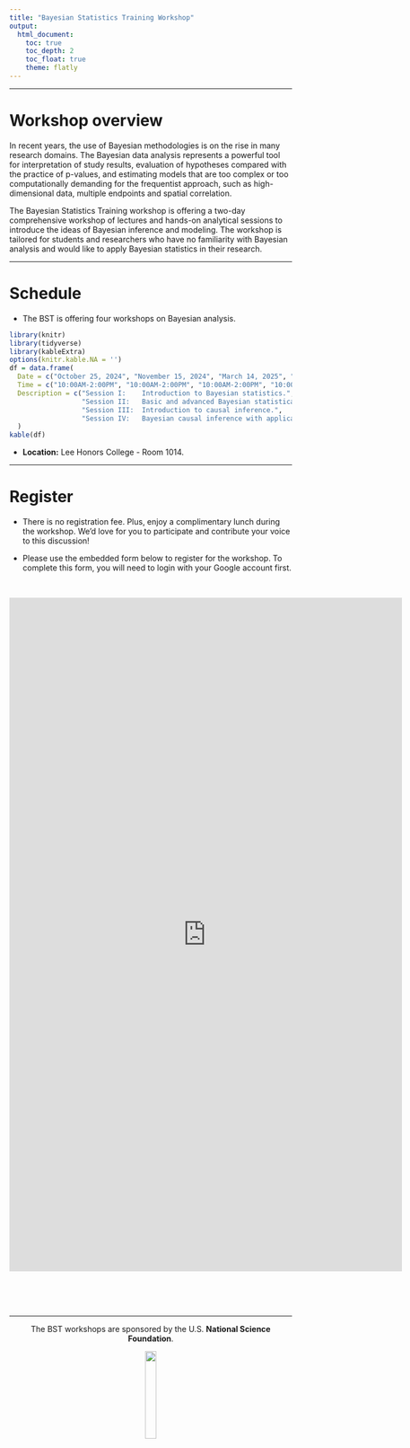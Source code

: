 ```yaml
---
title: "Bayesian Statistics Training Workshop"
output: 
  html_document:
    toc: true
    toc_depth: 2
    toc_float: true
    theme: flatly
---
```

***

# Workshop overview 

In recent years, the use of Bayesian methodologies is on the rise in many research domains. The Bayesian data analysis represents a powerful tool for interpretation of study results, evaluation of hypotheses compared with the practice of p-values, and estimating models that are too complex or too computationally demanding for the frequentist approach, such as high-dimensional data, multiple endpoints and spatial correlation. 


The Bayesian Statistics Training workshop is offering a two-day comprehensive workshop of lectures and hands-on analytical sessions to introduce the ideas of Bayesian inference and modeling. The workshop is tailored for students and researchers who have no familiarity with Bayesian analysis and would like to apply Bayesian statistics in their research. 

---

# Schedule

- The BST is offering four workshops on Bayesian analysis.

```r
library(knitr)
library(tidyverse)
library(kableExtra)
options(knitr.kable.NA = '')
df = data.frame(
  Date = c("October 25, 2024", "November 15, 2024", "March 14, 2025", "April 04, 2025"),
  Time = c("10:00AM-2:00PM", "10:00AM-2:00PM", "10:00AM-2:00PM", "10:00AM-2:00PM"),
  Description = c("Session I:    Introduction to Bayesian statistics.",
                  "Session II:   Basic and advanced Bayesian statistical modeling.",
                  "Session III:  Introduction to causal inference.",
                  "Session IV:   Bayesian causal inference with applications in epigenetic studies.")
  ) 
kable(df)
```

- <b>Location:</b> Lee Honors College - Room 1014. 

---

# Register

- There is no registration fee. Plus, enjoy a complimentary lunch during the workshop. We'd love for you to participate and contribute your voice to this discussion!

- Please use the embedded form below to register for the workshop. To complete this form, you will need to login with your Google account first. 

<br>

<iframe src="https://docs.google.com/forms/d/e/1FAIpQLSfRO98yF0cpHS2uMWcPaSibwQ7iEiy2H9kklPTbCCaBvlB11g/viewform?embedded=true" width="700" height="1200" frameborder="0" marginheight="0" marginwidth="0">Loading…</iframe>



<br><br><br>

---

<p style="text-align: center;"> The BST workshops are sponsored by the U.S. <b> National Science Foundation</b>. </p>

<div style="text-align: center;">
  <img src='pictures/nsflogo.jpg'
    width=20% />  
</div>
